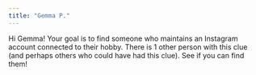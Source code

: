 ```yaml
---
title: "Gemma P."
---
```


Hi Gemma! Your goal is to find someone who maintains an Instagram account connected to their hobby. There is 1 other person with this clue (and perhaps others who could have had this clue). See if you can find them!
